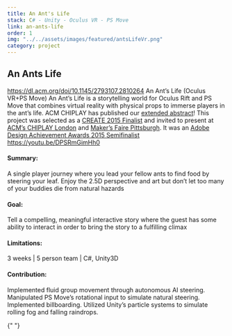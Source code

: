 ```yaml
---
title: An Ant's Life
stack: C# - Unity - Oculus VR - PS Move
link: an-ants-life
order: 1
img: "../../assets/images/featured/antsLifeVr.png"
category: project
---
```


## An Ants Life

https://dl.acm.org/doi/10.1145/2793107.2810264
An Ant’s Life (Oculus VR+PS Move)
An Ant’s Life is a storytelling world for Oculus Rift and PS Move that combines virtual reality with physical props to immerse players in the ant’s life.
ACM CHIPLAY has published our [extended abstract](https://dl.acm.org/doi/10.1145/2793107.2810264)! 
This project was selected as a [CREATE 2015 Finalist](http://create-festival.com/awards) and invited to present 
at [ACM’s CHIPLAY London](http://chiplay.org/call-for-papers/student-game-design-competition/) 
and [Maker’s Faire Pittsburgh](https://nextpittsburgh.com/features/pittsburgh-maker-faire-coming-bigger-gutsier-ever/).
It was an [Adobe Design Achievement Awards 2015 Semifinalist](https://www.adobeawards.com/the-gallery?y=2015&liveproject=2015618)
https://youtu.be/DPSRmGimHh0

#### Summary:

A single player journey where you lead your fellow ants to find food by steering your leaf. Enjoy the 2.5D perspective and art but don’t let too many of your buddies die from natural hazards

#### Goal:

Tell a compelling, meaningful interactive story where the guest has some ability to interact in order to bring the story to a fulfilling climax

#### Limitations:

3 weeks | 5 person team | C#, Unity3D

#### Contribution:

Implemented fluid group movement through autonomous AI steering. Manipulated PS Move’s rotational input to simulate natural steering. Implemented billboarding. Utilized Unity’s particle systems to simulate rolling fog and falling raindrops.

{" "}

<br />
